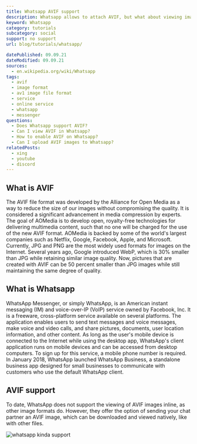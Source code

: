 ```yaml
---
title: Whatsapp AVIF support
description: Whatsapp allows to attach AVIF, but what about viewing images inline? Read more here.
keyword: Whatsapp
category: tutorials
subcategory: social
support: no support
url: blog/tutorials/whatsapp/

datePublished: 09.09.21
dateModified: 09.09.21
sources:
  - en.wikipedia.org/wiki/Whatsapp
tags:
  - avif
  - image format
  - av1 image file format
  - service
  - online service
  - whatsapp
  - messenger
questions:
  - Does Whatsapp support AVIF?
  - Can I view AVIF in Whatsapp?
  - How to enable AVIF on Whatsapp?
  - Can I upload AVIF images to Whatsapp?
relatedPosts:
  - xing
  - youtube
  - discord
---
```


## What is AVIF

The AVIF file format was developed by the Alliance for Open Media as a way to reduce the size of our images without compromising the quality. It is considered a significant advancement in media compression by experts. The goal of AOMedia is to develop open, royalty-free technologies for delivering multimedia content, such that no one will be charged for the use of the new AVIF format. AOMedia is backed by some of the world's largest companies such as Netflix, Google, Facebook, Apple, and Microsoft. Currently, JPG and PNG are the most widely used formats for images on the Internet. Several years ago, Google introduced WebP, which is 30% smaller than JPG while retaining similar image quality. Now, pictures that are created with AVIF can be 50 percent smaller than JPG images while still maintaining the same degree of quality.

## What is Whatsapp

WhatsApp Messenger, or simply WhatsApp, is an American instant messaging (IM) and voice-over-IP (VoIP) service owned by Facebook, Inc. It is a freeware, cross-platform service available on several platforms. The application enables users to send text messages and voice messages, make voice and video calls, and share pictures, documents, user location information, and other content. As long as the user's mobile device is connected to the Internet while using the desktop app, WhatsApp's client application runs on mobile devices and can be accessed from desktop computers. To sign up for this service, a mobile phone number is required. In January 2018, WhatsApp launched WhatsApp Business, a standalone business app designed for small businesses to communicate with customers who use the default WhatsApp client.

## AVIF support

To date, WhatsApp does not support the viewing of AVIF images inline, as other image formats do. However, they offer the option of sending your chat partner an AVIF image, which can be downloaded and viewed natively, like with other files.

<Image src="whatsapp" alt="whatsapp kinda support" />
